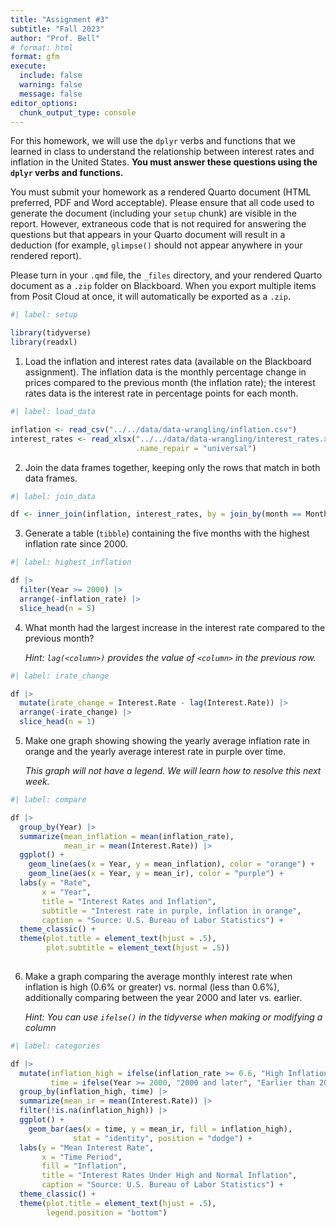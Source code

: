 ```yaml
---
title: "Assignment #3"
subtitle: "Fall 2023"
author: "Prof. Bell"
# format: html
format: gfm
execute:
  include: false
  warning: false
  message: false
editor_options: 
  chunk_output_type: console
---
```


For this homework, we will use the `dplyr` verbs and functions that we learned in class to understand the relationship between interest rates and inflation in the United States. **You must answer these questions using the `dplyr` verbs and functions.**

You must submit your homework as a rendered Quarto document (HTML preferred, PDF and Word acceptable). Please ensure that all code used to generate the document (including your `setup` chunk) are visible in the report. However, extraneous code that is not required for answering the questions but that appears in your Quarto document will result in a deduction (for example, `glimpse()` should not appear anywhere in your rendered report).

Please turn in your `.qmd` file, the `_files` directory, and your rendered Quarto document as a `.zip` folder on Blackboard. When you export multiple items from Posit Cloud at once, it will automatically be exported as a `.zip`.

```r
#| label: setup

library(tidyverse)
library(readxl)
```

1. Load the inflation and interest rates data (available on the Blackboard assignment). The inflation data is the monthly percentage change in prices compared to the previous month (the inflation rate); the interest rates data is the interest rate in percentage points for each month.

```r
#| label: load_data

inflation <- read_csv("../../data/data-wrangling/inflation.csv")
interest_rates <- read_xlsx("../../data/data-wrangling/interest_rates.xlsx",
                            .name_repair = "universal")
```

2. Join the data frames together, keeping only the rows that match in both data frames.

```r
#| label: join_data

df <- inner_join(inflation, interest_rates, by = join_by(month == Month, Year))
```

3. Generate a table (`tibble`) containing the five months with the highest inflation rate since 2000.

```r
#| label: highest_inflation

df |>
  filter(Year >= 2000) |>
  arrange(-inflation_rate) |>
  slice_head(n = 5)
```

4. What month had the largest increase in the interest rate compared to the previous month?

    *Hint: `lag(<column>)` provides the value of `<column>` in the previous row.*
    
```r
#| label: irate_change

df |>
  mutate(irate_change = Interest.Rate - lag(Interest.Rate)) |>
  arrange(-irate_change) |>
  slice_head(n = 1)
```

5. Make one graph showing showing the yearly average inflation rate in orange and the yearly average interest rate in purple over time.

    *This graph will not have a legend. We will learn how to resolve this next week.*

```r
#| label: compare

df |>
  group_by(Year) |>
  summarize(mean_inflation = mean(inflation_rate),
            mean_ir = mean(Interest.Rate)) |>
  ggplot() +
    geom_line(aes(x = Year, y = mean_inflation), color = "orange") +
    geom_line(aes(x = Year, y = mean_ir), color = "purple") +
  labs(y = "Rate",
       x = "Year",
       title = "Interest Rates and Inflation",
       subtitle = "Interest rate in purple, inflation in orange",
       caption = "Source: U.S. Bureau of Labor Statistics") +
  theme_classic() +
  theme(plot.title = element_text(hjust = .5),
        plot.subtitle = element_text(hjust = .5))
  
```

6. Make a graph comparing the average monthly interest rate when inflation is high (0.6% or greater) vs. normal (less than 0.6%), additionally comparing between the year 2000 and later vs. earlier.

    *Hint: You can use `ifelse()` in the tidyverse when making or modifying a column*

```r
#| label: categories

df |>
  mutate(inflation_high = ifelse(inflation_rate >= 0.6, "High Inflation", "Normal Inflation"),
         time = ifelse(Year >= 2000, "2000 and later", "Earlier than 2000")) |>
  group_by(inflation_high, time) |>
  summarize(mean_ir = mean(Interest.Rate)) |>
  filter(!is.na(inflation_high)) |>
  ggplot() +
    geom_bar(aes(x = time, y = mean_ir, fill = inflation_high),
              stat = "identity", position = "dodge") +
  labs(y = "Mean Interest Rate",
       x = "Time Period",
       fill = "Inflation",
       title = "Interest Rates Under High and Normal Inflation",
       caption = "Source: U.S. Bureau of Labor Statistics") +
  theme_classic() +
  theme(plot.title = element_text(hjust = .5),
        legend.position = "bottom")
```
    